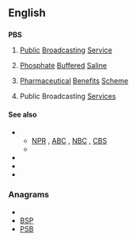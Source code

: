 {{wikipedia}}
==English==

==={{initialism}}===
'''PBS'''

# {{US|television}} [[public|Public]] [[broadcasting|Broadcasting]] [[service|Service]]
# {{US|biology}} [[phosphate|Phosphate]] [[buffered|Buffered]] [[saline|Saline]]
# {{Australia}} [[pharmaceutical|Pharmaceutical]] [[benefits|Benefits]] [[scheme|Scheme]]
# {{context|Malta}} Public Broadcasting [[services|Services]]

====See also====
* {{sense|Public Broadcasting Service}}
** [[NPR]] , [[ABC]] , [[NBC]] , [[CBS]]
** {{pedia|Public Broadcasting Service}}
* {{pedia|Phosphate buffered saline}}
* {{pedia|Pharmaceutical Benefits Scheme}}
* {{pedia|Public Broadcasting Services}}

===Anagrams===
* {{alphagram|[[bps#English|bps]]}} 
* [[BSP#English|BSP]]
* [[PSB#English|PSB]]